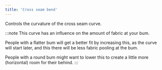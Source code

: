 ```yaml
---
title: 'Cross seam bend'
---
```


Controls the curvature of the cross seam curve.

:::note
This curve has an influence on the amount of fabric at your bum.

People with a flatter bum will get a better fit by increasing this, as the curve will start later,
and this there will be less fabric pooling at the bum.

People with a round bum might want to lower this to create a little more (horizontal) room for their behind.
:::
